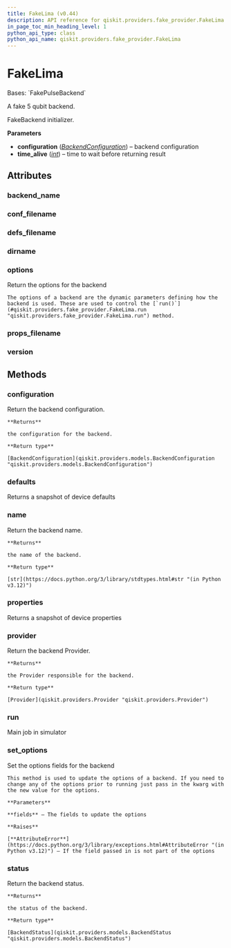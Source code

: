 ```yaml
---
title: FakeLima (v0.44)
description: API reference for qiskit.providers.fake_provider.FakeLima in qiskit v0.44
in_page_toc_min_heading_level: 1
python_api_type: class
python_api_name: qiskit.providers.fake_provider.FakeLima
---
```


# FakeLima

<Class id="qiskit.providers.fake_provider.FakeLima" isDedicatedPage={true} github="https://github.com/qiskit/qiskit/tree/stable/0.25/qiskit/providers/fake_provider/backends/lima/fake_lima.py" signature="qiskit.providers.fake_provider.FakeLima" modifiers="class">
  Bases: `FakePulseBackend`

  A fake 5 qubit backend.

  FakeBackend initializer.

  **Parameters**

  *   **configuration** ([*BackendConfiguration*](qiskit.providers.models.BackendConfiguration "qiskit.providers.models.BackendConfiguration")) – backend configuration
  *   **time\_alive** ([*int*](https://docs.python.org/3/library/functions.html#int "(in Python v3.12)")) – time to wait before returning result

  ## Attributes

  ### backend\_name

  <Attribute id="qiskit.providers.fake_provider.FakeLima.backend_name" attributeValue="'fake_lima'" />

  ### conf\_filename

  <Attribute id="qiskit.providers.fake_provider.FakeLima.conf_filename" attributeValue="'conf_lima.json'" />

  ### defs\_filename

  <Attribute id="qiskit.providers.fake_provider.FakeLima.defs_filename" attributeValue="'defs_lima.json'" />

  ### dirname

  <Attribute id="qiskit.providers.fake_provider.FakeLima.dirname" attributeValue="'/home/runner/work/qiskit/qiskit/.tox/docs/lib/python3.9/site-packages/qiskit/providers/fake_provider/backends/lima'" />

  ### options

  <Attribute id="qiskit.providers.fake_provider.FakeLima.options">
    Return the options for the backend

    The options of a backend are the dynamic parameters defining how the backend is used. These are used to control the [`run()`](#qiskit.providers.fake_provider.FakeLima.run "qiskit.providers.fake_provider.FakeLima.run") method.
  </Attribute>

  ### props\_filename

  <Attribute id="qiskit.providers.fake_provider.FakeLima.props_filename" attributeValue="'props_lima.json'" />

  ### version

  <Attribute id="qiskit.providers.fake_provider.FakeLima.version" attributeValue="1" />

  ## Methods

  ### configuration

  <Function id="qiskit.providers.fake_provider.FakeLima.configuration" signature="configuration()">
    Return the backend configuration.

    **Returns**

    the configuration for the backend.

    **Return type**

    [BackendConfiguration](qiskit.providers.models.BackendConfiguration "qiskit.providers.models.BackendConfiguration")
  </Function>

  ### defaults

  <Function id="qiskit.providers.fake_provider.FakeLima.defaults" signature="defaults()">
    Returns a snapshot of device defaults
  </Function>

  ### name

  <Function id="qiskit.providers.fake_provider.FakeLima.name" signature="name()">
    Return the backend name.

    **Returns**

    the name of the backend.

    **Return type**

    [str](https://docs.python.org/3/library/stdtypes.html#str "(in Python v3.12)")
  </Function>

  ### properties

  <Function id="qiskit.providers.fake_provider.FakeLima.properties" signature="properties()">
    Returns a snapshot of device properties
  </Function>

  ### provider

  <Function id="qiskit.providers.fake_provider.FakeLima.provider" signature="provider()">
    Return the backend Provider.

    **Returns**

    the Provider responsible for the backend.

    **Return type**

    [Provider](qiskit.providers.Provider "qiskit.providers.Provider")
  </Function>

  ### run

  <Function id="qiskit.providers.fake_provider.FakeLima.run" signature="run(run_input, **kwargs)">
    Main job in simulator
  </Function>

  ### set\_options

  <Function id="qiskit.providers.fake_provider.FakeLima.set_options" signature="set_options(**fields)">
    Set the options fields for the backend

    This method is used to update the options of a backend. If you need to change any of the options prior to running just pass in the kwarg with the new value for the options.

    **Parameters**

    **fields** – The fields to update the options

    **Raises**

    [**AttributeError**](https://docs.python.org/3/library/exceptions.html#AttributeError "(in Python v3.12)") – If the field passed in is not part of the options
  </Function>

  ### status

  <Function id="qiskit.providers.fake_provider.FakeLima.status" signature="status()">
    Return the backend status.

    **Returns**

    the status of the backend.

    **Return type**

    [BackendStatus](qiskit.providers.models.BackendStatus "qiskit.providers.models.BackendStatus")
  </Function>
</Class>

